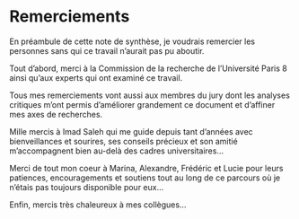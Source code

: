 # Remerciements {#sec-remerciements .unnumbered}

En préambule de cette note de synthèse, je voudrais remercier les personnes sans qui ce travail n'aurait pas pu aboutir.

Tout d'abord, merci à la Commission de la recherche de l'Université Paris 8 ainsi qu'aux experts qui ont examiné ce travail. 

Tous mes remerciements vont aussi aux membres du jury dont les analyses critiques m'ont permis d'améliorer grandement ce document et d'affiner mes axes de recherches.

Mille mercis à Imad Saleh qui me guide depuis tant d'années avec bienveillances et sourires, ses conseils précieux et son amitié m'accompagnent bien au-delà des cadres universitaires...

Merci de tout mon coeur à Marina, Alexandre, Frédéric et Lucie pour leurs patiences, encouragements et soutiens tout au long de ce parcours où je n'étais pas toujours disponible pour eux...

Enfin, mercis très chaleureux à mes collègues...    